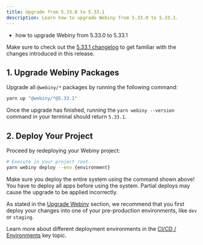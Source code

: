 ```yaml
---
title: Upgrade from 5.33.0 to 5.33.1
description: Learn how to upgrade Webiny from 5.33.0 to 5.33.1.
---
```



<Alert type="success" title="What you’ll learn">

- how to upgrade Webiny from 5.33.0 to 5.33.1

</Alert>

<Alert type="info">

Make sure to check out the [5.33.1 changelog](/docs/{version}/release-notes/5.33.1/changelog) to get familiar with the changes introduced in this release.

</Alert>

## 1. Upgrade Webiny Packages

Upgrade all `@webiny/*` packages by running the following command:

```bash
yarn up "@webiny/*@5.33.1"
```

Once the upgrade has finished, running the `yarn webiny --version` command in your terminal should return `5.33.1`.

## 2. Deploy Your Project

Proceed by redeploying your Webiny project:

```bash
# Execute in your project root.
yarn webiny deploy --env {environment}
```

<Alert type="warning">

Make sure you deploy the entire system using the command shown above! You have to deploy all apps before using the system. Partial deploys may cause the upgrade to be applied incorrectly.

</Alert>

<Alert type="warning">

As stated in the [Upgrade Webiny](/docs/{version}/release-notes/upgrade-webiny#pre-production-environments-first) section, we recommend that you first deploy your changes into one of your pre-production environments, like `dev` or `staging`.

</Alert>

<Alert type="info">

Learn more about different deployment environments in the [CI/CD / Environments](/docs/{version}/core-development-concepts/ci-cd/environments) key topic.

</Alert>
